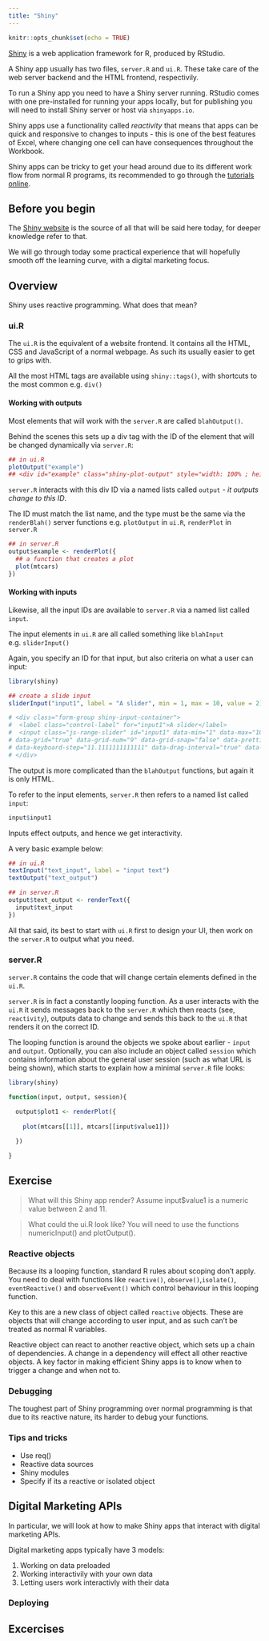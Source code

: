 ```yaml
---
title: "Shiny"
---
```


```r
knitr::opts_chunk$set(echo = TRUE)
```

[Shiny](http://shiny.rstudio.com/) is a web application framework for R, produced by RStudio. 

A Shiny app usually has two files, `server.R` and `ui.R`.  These take care of the web server backend and the HTML frontend, respectivily. 

To run a Shiny app you need to have a Shiny server running.  RStudio comes with one pre-installed for running your apps locally, but for publishing you will need to install Shiny server or host via `shinyapps.io`.

Shiny apps use a functionality called *reactivity* that means that apps can be quick and responsive to changes to inputs - this is one of the best features of Excel, where changing one cell can have consequences throughout the Workbook.

Shiny apps can be tricky to get your head around due to its different work flow from normal R programs, its recommended to go through the [tutorials online](http://shiny.rstudio.com/tutorial/).

## Before you begin

The [Shiny website](http://shiny.rstudio.com/tutorial/) is the source of all that will be said here today, for deeper knowledge refer to that.

We will go through today some practical experience that will hopefully smooth off the learning curve, with a digital marketing focus.

## Overview

Shiny uses reactive programming.  What does that mean?

### ui.R

The `ui.R` is the equivalent of a website frontend.  It contains all the HTML, CSS and JavaScript of a normal webpage.  As such its usually easier to get to grips with.

All the most HTML tags are available using `shiny::tags()`, with shortcuts to the most common e.g. `div()`

#### Working with outputs

Most elements that will work with the `server.R` are called `blahOutput()`.  

Behind the scenes this sets up a div tag with the ID of the element that will be changed dynamically via `server.R`:

```r
## in ui.R
plotOutput("example")
## <div id="example" class="shiny-plot-output" style="width: 100% ; height: 400px"></div>
```

`server.R` interacts with this div ID via a named lists called `output` - *it outputs change to this ID*.  

The ID must match the list name, and the type must be the same via the `renderBlah()` server functions e.g. `plotOutput` in `ui.R`, `renderPlot` in `server.R`

```r
## in server.R
output$example <- renderPlot({
  ## a function that creates a plot
  plot(mtcars)
})
```

#### Working with inputs

Likewise, all the input IDs are available to `server.R` via a named list called `input`.

The input elements in `ui.R` are all called something like `blahInput` e.g. `sliderInput()`

Again, you specify an ID for that input, but also criteria on what a user can input:

```r
library(shiny)

## create a slide input
sliderInput("input1", label = "A slider", min = 1, max = 10, value = 2)

# <div class="form-group shiny-input-container">
#  <label class="control-label" for="input1">A slider</label>
#  <input class="js-range-slider" id="input1" data-min="1" data-max="10" data-from="2" data-step="1" 
# data-grid="true" data-grid-num="9" data-grid-snap="false" data-prettify-separator="," data-keyboard="true" 
# data-keyboard-step="11.1111111111111" data-drag-interval="true" data-data-type="number"/>
# </div>
```

The output is more complicated than the `blahOutput` functions, but again it is only HTML. 

To refer to the input elements, `server.R` then refers to a named list called `input`:

```r
input$input1
```

Inputs effect outputs, and hence we get interactivity.

A very basic example below:

```r
## in ui.R
textInput("text_input", label = "input text")
textOutput("text_output")

## in server.R
output$text_output <- renderText({
  input$text_input
})

```

All that said, its best to start with `ui.R` first to design your UI, then work on the `server.R` to output what you need. 

### server.R

`server.R` contains the code that will change certain elements defined in the `ui.R`.

`server.R` is in fact a constantly looping function.  As a user interacts with the `ui.R` it sends messages back to the `server.R` which then reacts (see, `reactivity`), outputs data to change and sends this back to the `ui.R` that renders it on the correct ID. 

The looping function is around the objects we spoke about earlier - `input` and `output`.  Optionally, you can also include an object called `session` which contains information about the general user session (such as what URL is being shown), which starts to explain how a minimal `server.R` file looks:

```r
library(shiny)

function(input, output, session){

  output$plot1 <- renderPlot({
  
    plot(mtcars[[1]], mtcars[[input$value1]])
  
  })

}
```

## Exercise

> What will this Shiny app render?  Assume input$value1 is a numeric value between 2 and 11.

> What could the ui.R look like?  You will need to use the functions numericInput() and plotOutput().

### Reactive objects

Because its a looping function, standard R rules about scoping don't apply.  You need to deal with functions like `reactive()`, `observe()`,`isolate()`, `eventReactive()` and `observeEvent()` which control behaviour in this looping function. 

Key to this are a new class of object called `reactive` objects. These are objects that will change according to user input, and as such can't be treated as normal R variables.

Reactive object can react to another reactive object, which sets up a chain of dependencies.  A change in a dependency will effect all other reactive objects.  A key factor in making efficient Shiny apps is to know when to trigger a change and when not to.

### Debugging

The toughest part of Shiny programming over normal programming is that due to its reactive nature, its harder to debug your functions.

### Tips and tricks

* Use req()
* Reactive data sources
* Shiny modules
* Specify if its a reactive or isolated object

## Digital Marketing APIs

In particular, we will look at how to make Shiny apps that interact with digital marketing APIs.

Digital marketing apps typically have 3 models:

1. Working on data preloaded
2. Working interactivily with your own data
3. Letting users work interactivly with their data




### Deploying


## Excercises

